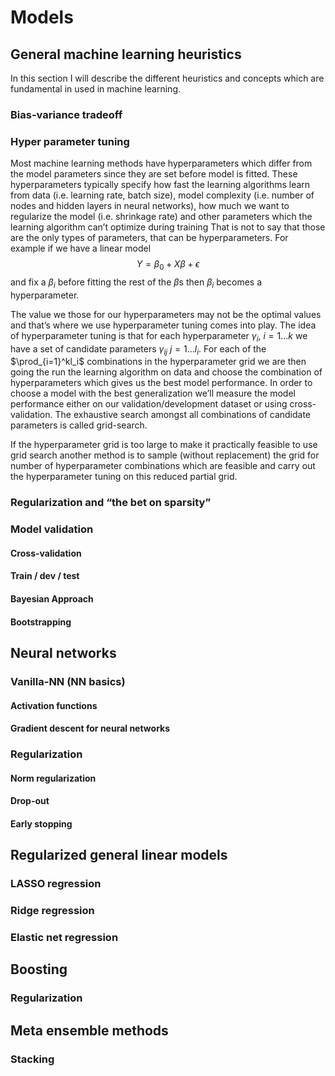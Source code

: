 # Models

## General machine learning heuristics
In this section I will describe the different heuristics and concepts which are fundamental in used in machine learning.

### Bias-variance tradeoff


### Hyper parameter tuning
Most machine learning methods have hyperparameters which differ from the model parameters since they are set before model is fitted. These hyperparameters typically specify how fast the learning algorithms learn from data (i.e. learning rate, batch size), model complexity (i.e. number of nodes and hidden layers in neural networks), how much we want to regularize the model (i.e. shrinkage rate) and other parameters which the learning algorithm can't optimize during training That is not to say that those are the only types of parameters, that can be hyperparameters. For example if we have a linear model 
$$
Y = \beta_0 + X\beta +\epsilon
$$
and fix a $\beta_i$ before fitting the rest of the $\beta$s then $\beta_i$ becomes a hyperparameter.

The value we those for our hyperparameters may not be the optimal values and that's where we use hyperparameter tuning comes into play. The idea of hyperparameter tuning is that for each hyperparameter $\gamma_i$, $i=1...k$ we have a set of candidate parameters $\gamma_{ij}$ $j=1...l_i$. For each of the $\prod_{i=1}^kl_i$ combinations in the hyperparameter grid we are then going the run the learning algorithm on data and choose the combination of hyperparameters which gives us the best model performance. In order to choose a model with the best generalization we'll measure the model performance either on our validation/development dataset or using cross-validation. The exhaustive search amongst all combinations of candidate parameters is called grid-search. 

If the hyperparameter grid is too large to make it practically feasible to use grid search another method is to sample (without replacement) the grid for number of hyperparameter combinations which are feasible and carry out the hyperparameter tuning on this reduced partial grid.

### Regularization and "the bet on sparsity"

### Model validation

#### Cross-validation

#### Train / dev / test

#### Bayesian Approach
  
#### Bootstrapping

## Neural networks

### Vanilla-NN (NN basics)

#### Activation functions

#### Gradient descent for neural networks

### Regularization

#### Norm regularization

#### Drop-out

#### Early stopping

## Regularized general linear models

### LASSO regression

### Ridge regression

### Elastic net regression

## Boosting

### Regularization

## Meta ensemble methods

### Stacking